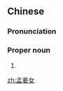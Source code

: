 ==Chinese==
{{zh-forms|type=21}}
{{wikipedia|lang=zh}}

===Pronunciation===
{{zh-pron
|m=Mèngjiāngnǚ
|cat=pn
}}

===Proper noun===
{{zh-proper noun}}

# {{w|Lady Meng Jiang}}

[[zh:孟姜女]]
